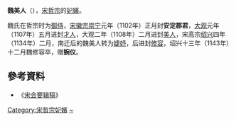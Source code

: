 '''魏美人'''（{{bd|？||1143年||}}），[[宋哲宗|宋哲宗]]的[[妃嬪|妃嬪]]。

魏氏在哲宗时为[[御侍|御侍]]，[[宋徽宗|宋徽宗]][[崇宁|崇宁]]元年（1102年）正月封'''安定郡君'''，[[大观_(北宋)|大观]]元年（1107年）五月进封[[才人|才人]]，大观二年（1108年）二月进封[[美人_(位号)|美人]]，宋高宗[[绍兴_(南宋)|绍兴]]四年（1134年）二月，南迁后的魏美人转为[[婕妤|婕妤]]，后进封[[修容_(稱號)|修容]]，绍兴十三年（1143年）十二月魏修容卒，赠'''婉仪'''。

==參考資料==
*《[[宋会要辑稿|宋会要辑稿]]》

[[Category:宋哲宗妃嬪|Category:宋哲宗妃嬪]]
[[Category:魏姓|~]]